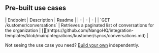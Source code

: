
## Pre-built use cases

<AccordionGroup>


<Accordion title="Others">
| Endpoint | Description | Readme |
| - | - | - |
| `GET /kustomer/conversations` | Retrieves a paginated list of conversations for the organization | [🔗](https://github.com/NangoHQ/integration-templates/blob/main/integrations/kustomer/syncs/conversations.md) |
</Accordion>

</AccordionGroup>

<Tip>Not seeing the use case you need? [Build your own](https://docs.nango.dev/guides/customize/setup) independently.</Tip>
